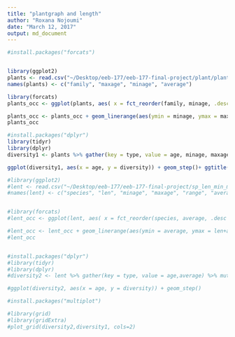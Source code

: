 ```yaml
---
title: "plantgraph and length"
author: "Roxana Nojoumi"
date: "March 12, 2017"
output: md_document
---
```


```r
#install.packages("forcats")


library(ggplot2)
plants <- read.csv("~/Desktop/eeb-177/eeb-177-final-project/plant/plant_genus_ave.csv", header = F, as.is = T)
names(plants) <- c("family", "maxage", "minage", "average")

library(forcats)
plants_occ <- ggplot(plants, aes( x = fct_reorder(family, minage, .desc = T), maxage, colour = family))

plants_occ <- plants_occ + geom_linerange(aes(ymin = minage, ymax = maxage + 0.5)) + theme(legend.position="none") +  coord_flip() +  theme(axis.text.y = element_text(size=14)) + scale_y_continuous(limits=c(0, 58), expand = c(0, 0), breaks=c(0, 10, 20, 30, 40, 50)) + labs(title = "Plantae Fossil Occurrences", x = "Phylum", y = "Ma ago") + theme(plot.title = element_text(hjust = 0.5, size=22, face = "bold"), axis.title =element_text(size=20)) 
plants_occ

#install.packages("dplyr")
library(tidyr)
library(dplyr)
diversity1 <- plants %>% gather(key = type, value = age, minage, maxage) %>% mutate(count = ifelse(type == "maxage", 1, -1)) %>% group_by(age) %>% summarise(count = sum(count))  %>% arrange(-age, -count) %>% mutate(diversity = cumsum(count)) 

ggplot(diversity1, aes(x = age, y = diversity)) + geom_step()+ ggtitle("plant diversity")+ scale_x_continuous(limits=c(0, 60))

```








```r

#library(ggplot2)
#lent <- read.csv("~/Desktop/eeb-177/eeb-177-final-project/sp_len_min_max_range_ave.csv#", header = F, as.is = T)
#names(lent) <- c("species", "len", "minage", "maxage", "range", "average")


#library(forcats)
#lent_occ <- ggplot(lent, aes( x = fct_reorder(species, average, .desc = T), #average+len , colour = species))

#lent_occ <- lent_occ + geom_linerange(aes(ymin = average, ymax = len+average)) + #theme(legend.position="none") +  coord_flip() +  theme(axis.text.y = #element_text(size=5)) + scale_y_continuous(limits=c(0, 60), expand = c(0, 0), #breaks=c(0, 10, 20, 30, 40, 50)) + labs(title = "Length of Equidae Fossils", x = #"Species", y = "Ma ago") + theme(plot.title = element_text(hjust = 0.5, size=22, face #= "bold"), axis.title =element_text(size=20)) 
#lent_occ


#install.packages("dplyr")
#library(tidyr)
#library(dplyr)
#diversity2 <- lent %>% gather(key = type, value = age,average) %>% mutate(count = #ifelse(type == "average", 1, -1)) %>% group_by(age) %>% summarise(count = sum(count)) # %>% arrange(-age, -count) %>% mutate(diversity = cumsum(count)) 

#ggplot(diversity2, aes(x = age, y = diversity)) + geom_step()

#install.packages("multiplot")

#library(grid)
#library(gridExtra)
#plot_grid(diversity2,diversity1, cols=2)

```

















